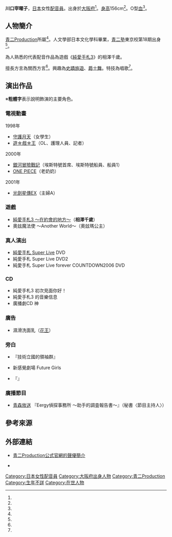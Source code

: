 {{multiple issues|
{{Notability Unreferenced|time=2016-07-03T16:20:16+00:00}}
{{Primarysources|time=2016-07-03T16:20:16+00:00}}
}}
{{noteTA|G1=Anime}}
{{配音員
|姓名= 川口宰曜子
|圖片= 
|尺寸= 
|替代= 
|簡介= 
|本名= 
|外文名= 
|外文= 
|羅馬拼音= 
|英文名= 
|暱稱= 
|藝名= 
|國籍= 
|籍貫= 
|出生地= {{JPN}}[[大阪府|大阪府]]
|出身地= 
|死歿地= 
|出生名= 
|生年= 
|生月= 7
|生日= 25
|歿年= 
|歿月= 
|歿日= 
|血型= O型
|配演語言= 
|教育程度= 
|母校= {{link-ja|相愛大學|相愛大学}}
|所屬= [[青二製作|青二Production]]
|宗教信仰= 
|配偶= 
|任職紀錄= 
|出道作= 
|代表作= '''遊戲'''<br />相澤千歲（[[心跳回憶3_～在约會的地方～|純愛手札3]]）
|網站= 
|其他= 
|module= {{japanese|embed=yes|川口 宰曜子|かわぐち さよこ|Kawaguchi Sayoko}}
}}
'''川口宰曜子'''{{BD||7月25日<ref name="aoni-pro">{{Cite web|publisher=[[青二製作|青二Production]]|url=http://www.aoni.co.jp/actress/ka/kawaguchi-sayoko.html|title=青二Production公式官網的聲優簡介|accessdate=2016-06-26|language=ja|archive-date=2016-09-24|archive-url=https://web.archive.org/web/20160924110740/http://www.aoni.co.jp/actress/ka/kawaguchi-sayoko.html|dead-url=no}}</ref>||}}，[[日本|日本]]女性[[配音員|配音員]]。出身於[[大阪府|大阪府]]<ref name="aoni-pro" />。[[身高|身高]]156cm<ref name="aoni-pro" />。O型[[血型|血]]<ref name="aoni-pro" />。

== 人物簡介 ==
[[青二製作|青二Production]]所屬<ref name="aoni-pro" />。{{link-ja|相愛大學|相愛大学}}人文學部日本文化學科畢業，[[青二塾|青二塾]]東京校第18期出身<ref name="aoni-pro" />。

為人熟悉的代表配音作品為遊戲《[[心跳回憶3_～在約會的地方～|純愛手札3]]》的相澤千歲。

擅長方言為關西方言<ref name="aoni-pro" />。興趣為[[史蹟|史蹟]][[旅遊|旅遊]]、[[爵士舞|爵士舞]]。特技為唱歌<ref name="aoni-pro" />。

== 演出作品 ==
※'''粗體字'''表示說明飾演的主要角色。
=== 電視動畫 ===
; 1998年
* [[守護月天|守護月天]]（女學生）
* [[遊戲王|遊☆戲☆王]]（OL、護理人員、記者）
; 2000年
* [[銀河冒險戰記|銀河冒險戰記]]（埃斯特號首席、埃斯特號船員、船員1）
* [[ONE_PIECE_(動畫)|ONE PIECE]]（老奶奶）
; 2001年
* [[光劍星傳EX|光劍星傳EX]]（主婦A）

=== 遊戲 ===
* [[心跳回憶3_～在约會的地方～|純愛手札3 ～在約會的地方～]]（'''相澤千歲'''）
* 奧玆魔法使 ～Another World～（奧玆瑪公主）

=== 真人演出 ===
* [[純愛手札系列|純愛手札 Super Live]] DVD
* 純愛手札 Super Live DVD2
* 純愛手札 Super Live forever COUNTDOWN2006 DVD

=== CD ===
* 純愛手札3 初次見面你好！
* 純愛手札3 {{lang|ja|もえぎ}}的音樂信息
* 廣播劇CD 神{{lang|ja|様がいっぴき}}

=== 廣告 ===
* {{link-ja|Biore|ビオレ}} 濕滑洗面乳（[[花王|花王]]）

=== 旁白 ===
* {{link-ja|科學頻道|サイエンスチャンネル}}『技術立國的領袖群』
* 新感覺劇場 Future Girls
* {{link-ja|旅Channael|旅チャンネル}}『{{link-ja|全國叮叮電車行|全国チンチン電車紀行}}』

=== 廣播節目 ===
* [[青森放送|青森放送]] {{link-ja|青森TODAY|あおもりTODAY}}『Eergy偵探事務所 ～{{lang|ja|あけっちー}}助手的調査報告書～』（秘書〈節目主持人〉）

== 參考來源 ==
{{reflist}}

== 外部連結 ==
* [http://www.aoni.co.jp/actress/ka/kawaguchi-sayoko.html 青二Production公式官網的聲優簡介] {{Wayback|url=http://www.aoni.co.jp/actress/ka/kawaguchi-sayoko.html |date=20160924110740 }} {{ja icon}}
* {{PDFlink|[http://www.aoni.co.jp/actress/ka/pdf/kawaguchi-sayoko.pdf 青二Production公式官網的聲優詳細介紹]}} {{ja icon}}

{{青二Production}}
{{DEFAULTSORT:Kawaguchi Sayoko}}
[[Category:日本女性配音員|Category:日本女性配音員]]
[[Category:大阪府出身人物|Category:大阪府出身人物]]
[[Category:青二Production|Category:青二Production]]
[[Category:生年不詳|Category:生年不詳]]
[[Category:在世人物|Category:在世人物]]